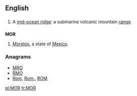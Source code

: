 {{also|Appendix:Variations of "mor"}}
==English==

==={{acronym-old|en}}===
{{en-noun}}

# A [[w:Mid-ocean ridge|mid-ocean ridge]]: a submarine volcanic mountain [[range]].

==={{abbreviation-old|en}}===
'''MOR'''
# [[Morelos]], a state of [[Mexico]].

===Anagrams===
* [[MRO#English|MRO]]
* [[RMO#English|RMO]]
* [[Rom#English|Rom]], [[Rom.#English|Rom.]], [[ROM#English|ROM]]

[[pl:MOR]]
[[tr:MOR]]